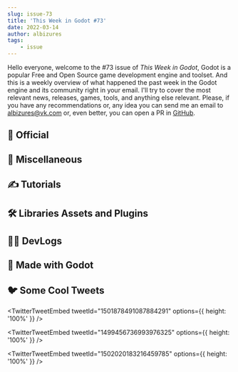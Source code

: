```yaml
---
slug: issue-73
title: 'This Week in Godot #73'
date: 2022-03-14
author: albizures
tags:
	- issue
---
```


Hello everyone, welcome to the #73 issue of _This Week in Godot_, Godot is a popular Free and Open Source game development engine and toolset. And this is a weekly overview of what happened the past week in the Godot engine and its community right in your email. I'll try to cover the most relevant news, releases, games, tools, and anything else relevant. Please, if you have any recommendations or, any idea you can send me an email to albizures@vk.com or, even better, you can open a PR in [GitHub](https://github.com/albizures/ThisWeekInGodot).

## 👮 Official

<Card
	author="Godot Engine"
	link="https://godotengine.org/article/dev-snapshot-godot-4-0-alpha-4"
	section="Official"
	label="Dev snapshot: Godot 4.0 alpha 4"
	description="Another couple of weeks, another alpha build for Godot 4.0!"
	publisher="Godot Engine"
	icon="https://godotengine.org/themes/godotengine/assets/favicon.png"
	cover="https://godotengine.org/storage/app/uploads/public/622/7d1/07d/6227d107d6474712525522.jpg"
	date="2022-03-08T18:00:00.000Z"
/>
<Card
	author="Godot Engine"
	link="https://godotengine.org/article/release-candidate-godot-3-4-4-rc-1"
	section="Official"
	label="Release candidate: Godot 3.4.4 RC 1"
	description="Users found a number of regressions in our recent Godot 3.4.3 release, so we’re fast-tracking the development of Godot 3.4.4 to fix them."
	publisher="Godot Engine"
	icon="https://godotengine.org/themes/godotengine/assets/favicon.png"
	cover="https://godotengine.org/storage/app/uploads/public/622/7be/93b/6227be93b17ef513033459.jpg"
	date="2022-03-08T18:00:00.000Z"
/>
<Card
	author="Godot Engine"
	link="https://godotengine.org/article/godot-xr-update-feb-2022"
	section="Official"
	label="Godot XR update - February 2022"
	description="Updates on various things XR in Godot."
	publisher="Godot Engine"
	icon="https://godotengine.org/themes/godotengine/assets/favicon.png"
	cover="https://godotengine.org/storage/app/uploads/public/621/e46/b59/621e46b59f6a8102188120.jpg"
	date="2022-02-27T18:00:00.000Z"
/>

## 🤷 Miscellaneous

<Card
	author="Aarimous"
	link="https://youtu.be/ju7P5i8S9XE"
	section="Miscellaneous"
	label="Should you Switch to the Godot 4.0 Alpha? | Let’s Talk Gamedev Ep. 3"
	description="Godot 4 Alpha Snapshot it out now! But, because you CAN switch , doesn’t mean you SHOULD or even NEED to."
	publisher="YouTube"
	icon="https://www.youtube.com/s/desktop/6007d895/img/favicon_144x144.png"
	cover="https://i.ytimg.com/vi/ju7P5i8S9XE/maxresdefault.jpg"
	date="2022-02-25T00:00:00.000Z"
/>
<Card
	author="Gotm"
	link="https://youtu.be/FQPDCZawDxQ"
	section="Miscellaneous"
	label="Back To Basics - Gotm.io Plays Your Games #29"
	description=""
	publisher="YouTube"
	icon="https://www.youtube.com/s/desktop/6007d895/img/favicon_144x144.png"
	cover="https://i.ytimg.com/vi/FQPDCZawDxQ/hqdefault.jpg"
	date="2022-02-18T00:00:00.000Z"
/>
<Card
	author="Gonzalo Gutiérrez"
	link="https://godotes.com/issues/steam-next-fest/"
	section="Miscellaneous"
	label="19 Godot games on February’s Steam Next Fest"
	description=""
	publisher="Godot Notes"
	icon="https://godotes.com/content/images/2020/12/GodotesLogo2-3.svg"
	cover="https://godotes.com/content/images/2022/02/sales-3.png"
	date="2022-02-25T23:53:14.000Z"
/>

## ✍️ Tutorials

<Card
	author="Aarimous"
	link="https://youtu.be/5iq8dq_gQK8"
	section="Tutorials"
	label="Supercharge your Games with Procedural Animations"
	description="Godot makes Procedural Animations easy with the Tween Node!"
	publisher="YouTube"
	icon="https://www.youtube.com/s/desktop/6007d895/img/favicon_144x144.png"
	cover="https://i.ytimg.com/vi/5iq8dq_gQK8/hqdefault.jpg"
	date="2022-03-09T00:00:00.000Z"
/>
<Card
	author="Kasper Frandsen"
	link="https://youtu.be/DNbJX5T0eLk"
	section="Tutorials"
	label="Animated Clouds with Flow Maps in Godot"
	description=""
	publisher="YouTube"
	icon="https://www.youtube.com/s/desktop/6007d895/img/favicon_144x144.png"
	cover="https://i.ytimg.com/vi/DNbJX5T0eLk/hqdefault.jpg"
	date="2022-03-12T00:00:00.000Z"
/>
<Card
	author="Finn Pickart"
	link="https://youtu.be/wXCLaRMhl9c"
	section="Tutorials"
	label="Start Making Games (No Experience)"
	description="You don’t know how to start making games? You have no coding experience and don’t know what to do? No problem."
	publisher="YouTube"
	icon="https://www.youtube.com/s/desktop/6007d895/img/favicon_144x144.png"
	cover="https://i.ytimg.com/vi/wXCLaRMhl9c/hqdefault.jpg"
	date="2022-03-12T00:00:00.000Z"
/>
<Card
	author="Snopek Games"
	link="https://youtu.be/Yk7sLEK2vCg"
	section="Tutorials"
	label="Rollback netcode in Godot (part 6): Playing offline!"
	description="This is the 6th part in a tutorial series teaching how to implement rollback netcode in your game in Godot."
	publisher="YouTube"
	icon="https://www.youtube.com/s/desktop/6007d895/img/favicon_144x144.png"
	cover="https://i.ytimg.com/vi/Yk7sLEK2vCg/maxresdefault.jpg"
	date="2022-03-14T00:00:00.000Z"
/>
<Card
	author="Aarimous"
	link="https://youtu.be/g2OPzu5vb0g"
	section="Tutorials"
	label="Godot In Depth Beginner Tutorial - Pong with frickin’ Laser Beams!"
	description="Godot Game Engine is a wonderful Open Source and free tool you can use to make video games."
	publisher="YouTube"
	icon="https://www.youtube.com/s/desktop/6007d895/img/favicon_144x144.png"
	cover="https://i.ytimg.com/vi/g2OPzu5vb0g/hqdefault.jpg"
	date="2022-03-06T00:00:00.000Z"
/>
<Card
	author="Aarimous"
	link="https://youtu.be/i_gHYwW7nNw"
	section="Tutorials"
	label="Create Sound Effects for your Game (Godot Tutorial - Chexers Part 12)"
	description="Godot Audio can be easy using the AudioStreamPlayer/2D/3D various nodes."
	publisher="YouTube"
	icon="https://www.youtube.com/s/desktop/6007d895/img/favicon_144x144.png"
	cover="https://i.ytimg.com/vi/i_gHYwW7nNw/hqdefault.jpg"
	date="2022-03-03T00:00:00.000Z"
/>
<Card
	author="ExploreGameDev"
	link="https://youtu.be/_qp8r_PkyMU"
	section="Tutorials"
	label="Drag & drop in Godot part 2, comparing Control node and Node2D versions"
	description="Take a simple drag and drop TicTacToe game built in the Godot game engine."
	publisher="YouTube"
	icon="https://www.youtube.com/s/desktop/6007d895/img/favicon_144x144.png"
	cover="https://i.ytimg.com/vi/_qp8r_PkyMU/maxresdefault.jpg"
	date="2022-03-01T00:00:00.000Z"
/>
<Card
	author="Kron"
	link="https://youtu.be/4mll7LKIITM"
	section="Tutorials"
	label="How to Screen Shake in Godot"
	description="Here’s how you can screen shake / camera shake in Godot."
	publisher="YouTube"
	icon="https://www.youtube.com/s/desktop/6007d895/img/favicon_144x144.png"
	cover="https://i.ytimg.com/vi/4mll7LKIITM/maxresdefault.jpg"
	date="2022-02-21T00:00:00.000Z"
/>
<Card
	author="Joseph Catrambone"
	link="https://www.josephcatrambone.com/?p=1352"
	section="Tutorials"
	label="Pure Godot Gesture Recognition: Machine Learning End-to-End"
	description=""
	publisher="Joseph’s Blog"
	icon="https://godotengine.org/themes/godotengine/assets/favicon.png"
	cover="https://www.josephcatrambone.com/wp-content/uploads/template_matching_error.png"
	date="2022-02-21T00:00:00.000Z"
/>
<Card
	author="SelinaDev"
	link="https://selinadev.github.io/02-scene-transitions/"
	section="Tutorials"
	label="Godot Tutorial: Scene Transitions"
	description="In this tutorial I will tackle scene transitions in three steps of complexity"
	publisher="SelinaDev"
	icon="https://selinadev.github.io/apple-touch-icon.png"
	cover="https://selinadev.github.io/02-scene-transitions/red-orange-rose-in-detail_hu2efab5e3a3f81b69fe238d4d94e7406a_4086038_900x0_resize_q99_box.jpg"
	date="2022-02-21T00:00:00.000Z"
/>
<Card
	author="Bramwell"
	link="https://youtu.be/XBJOAK6kNw0"
	section="Tutorials"
	label="What the FOG? Godot 4"
	description="Godot 4 adds volumetric fog! I cover the key ways to control and set it up using one of the latest demos in Godot 4 Beginners."
	publisher="YouTube"
	icon="https://www.youtube.com/s/desktop/6007d895/img/favicon_144x144.png"
	cover="https://i.ytimg.com/vi/XBJOAK6kNw0/maxresdefault.jpg"
	date="2022-03-14T00:00:00.000Z"
/>
<Card
	author="PlayWithFurcifer"
	link="https://youtu.be/aa1K8nS-3Nw"
	section="Tutorials"
	label="10 Things We Wish We Knew EARLIER (5) | Godot Engine"
	description="It’s been a while, but we’re back with 10 new Godot tricks that you guys should know!"
	publisher="YouTube"
	icon="https://www.youtube.com/s/desktop/6007d895/img/favicon_144x144.png"
	cover="https://i.ytimg.com/vi/aa1K8nS-3Nw/maxresdefault.jpg"
	date="2022-03-13T00:00:00.000Z"
/>

## 🛠 Libraries Assets and Plugins

<Card
	author="godot-extended-libraries"
	link="https://github.com/godot-extended-libraries/godot-antialiased-line2d"
	section="Libraries Assets and Add-ons"
	label="Antialiased Line2D add-on for Godot 3.x"
	description="Fast antialiased Line2D drawing add-on for Godot 3.x (GLES3 and GLES2)"
	publisher="GitHub"
	icon="https://github.com/fluidicon.png"
	cover="https://opengraph.githubassets.com/2aa914f62c841fc1c9fb1b4c00bcfa7244e26aeb663747026a2f451e27ed46b1/godot-extended-libraries/godot-antialiased-line2d"
	date="2022-05-01T18:00:00.000Z"
/>
<Card
	author="panthavma"
	link="https://github.com/panthavma/castagne"
	section="Libraries Assets and Add-ons"
	label="Castagne: Fighting Game engine and toolkit"
	description="Castagne allows you to make fighting games more easily."
	publisher="GitHub"
	icon="https://github.com/fluidicon.png"
	cover="https://opengraph.githubassets.com/f99bce56c5733baf830a9f9c7de2cbfe4e09de7b0bc44501eb3651c76a643de0/panthavma/castagne"
	date="2022-05-01T18:00:00.000Z"
/>
<Card
	author="Qubus0"
	link="https://godotengine.org/asset-library/asset/1252"
	section="Libraries Assets and Add-ons"
	label="Color Preview"
	description="This Plugin lets you preview colours from code in the same line directly next to the line numbers and breakpoints."
	publisher="Godot Asset Library"
	icon="https://godotengine.org/themes/godotengine/assets/favicon.png"
	cover="https://raw.githubusercontent.com/Qubus0/GodotColorPreview/main/Icon.png"
	date="2022-03-07"
/>
<Card
	author="OzMaister"
	link="https://godotshaders.com/shader/collectable-item-shining-highlight/"
	section="Libraries Assets and Add-ons"
	label="Item Highlighter"
	description="Add shader to Next Pass in the Surface Material of the MeshInstance"
	publisher="Godot Shaders"
	icon="https://godotshaders.com/wp-content/uploads/2021/01/favicon.png"
	cover="http://godotshaders.com/wp-content/uploads/2021/01/shine_shader.gif"
	date="2022-03-13T20:55:24.000Z"
/>
<Card
	author="arlez80"
	link="https://godotshaders.com/shader/pixelized-by-distance-shader/"
	section="Libraries Assets and Add-ons"
	label="Pixelized (by distance) Shader"
	description="long distance will be more strong (large size) pixelize."
	publisher="Godot Shaders"
	icon="https://godotshaders.com/wp-content/uploads/2021/01/favicon.png"
	cover="https://godotshaders.com/wp-content/uploads/2021/01/mosaic-1.png"
	date="2022-03-07T12:16:06.000Z"
/>
<Card
	author="FrankTheApe"
	link="https://godotshaders.com/shader/kuwahara-shader/"
	section="Libraries Assets and Add-ons"
	label="Kuwahara Shader"
	description="The Kuwahara filter can be used as an Sprite or post-processing effect."
	publisher="Godot Shaders"
	icon="https://godotshaders.com/wp-content/uploads/2021/01/favicon.png"
	cover="http://godotshaders.com/wp-content/uploads/2021/01/kuwahara03.jpg"
	date="2022-03-11T11:30:56.000Z"
/>

## 🧑‍💻 DevLogs

<Card
	author="Beau Seymour"
	link="https://youtu.be/kaaDoXz_z-M"
	section="DevLogs"
	label="How I made my 3D Forest Fire scene in 10 minutes [Godot 3D GameDev]"
	description="My second breakdown video for how I made my 3D Forest at Night scene"
	publisher="YouTube"
	icon="https://www.youtube.com/s/desktop/6007d895/img/favicon_144x144.png"
	cover="https://i.ytimg.com/vi/kaaDoXz_z-M/hqdefault.jpg"
	date="2022-03-11T00:00:00.000Z"
/>
<Card
	author="Developer Oats"
	link="https://youtu.be/ZzUaitdH2iU"
	section="DevLogs"
	label="Creating interesting Planets - a Journey of a Hobby Developer"
	description="In this video Developer Oats will present some changes he has made to his game."
	publisher="YouTube"
	icon="https://www.youtube.com/s/desktop/6007d895/img/favicon_144x144.png"
	cover="https://i.ytimg.com/vi/ZzUaitdH2iU/hqdefault.jpg"
	date="2022-03-13T00:00:00.000Z"
/>
<Card
	author="PlayWithFurcifer"
	link="https://youtu.be/QTIhhgprLAU"
	section="DevLogs"
	label="100 Days of Work on Our Roguelike Dungeon Crawler"
	description="In this video, we show you the progress we made in 100 days."
	publisher="YouTube"
	icon="https://www.youtube.com/s/desktop/6007d895/img/favicon_144x144.png"
	cover="https://i.ytimg.com/vi/QTIhhgprLAU/maxresdefault.jpg"
	date="2022-03-06T00:00:00.000Z"
/>
<Card
	author="bitbrain"
	link="https://youtu.be/iU-nx2tLVnk"
	section="DevLogs"
	label="Bringing my game to life with Dwarven NPCs | cave devlog #8"
	description=""
	publisher="YouTube"
	icon="https://www.youtube.com/s/desktop/6007d895/img/favicon_144x144.png"
	cover="https://i.ytimg.com/vi/iU-nx2tLVnk/hqdefault.jpg"
	date="2022-03-06T00:00:00.000Z"
/>
<Card
	author="OraNN"
	link="https://youtu.be/68wQcyFZC2I"
	section="DevLogs"
	label="Astreterre - Devlog 10 - English Version - Activators!"
	description=""
	publisher="YouTube"
	icon="https://www.youtube.com/s/desktop/6007d895/img/favicon_144x144.png"
	cover="https://i.ytimg.com/vi/68wQcyFZC2I/hqdefault.jpg"
	date="2022-03-09T00:00:00.000Z"
/>
<Card
	author="Aarimous"
	link="https://youtu.be/BoKHR9haYG4"
	section="DevLogs"
	label="Indie Devlog - Map & Pixel Art Icons | Proudly made with Godot"
	description="In my first ever Indie Game you’ll build and improve a team to fight through a procedural campaign of encounters."
	publisher="YouTube"
	icon="https://www.youtube.com/s/desktop/6007d895/img/favicon_144x144.png"
	cover="https://i.ytimg.com/vi/BoKHR9haYG4/maxresdefault.jpg"
	date="2022-02-22T00:00:00.000Z"
/>
<Card
	author="Games by TheLeoDeveloper"
	link="https://youtu.be/gPIV5pX89Dk"
	section="DevLogs"
	label="TheDesertDrive devlog #6: better car controller"
	description=""
	publisher="YouTube"
	icon="https://www.youtube.com/s/desktop/6007d895/img/favicon_144x144.png"
	cover="https://i.ytimg.com/vi/gPIV5pX89Dk/maxresdefault.jpg"
	date="2022-02-26T00:00:00.000Z"
/>

## 🤖 Made with Godot

<Card
	author="Gatlink"
	link="https://gatlink.itch.io/pawer-dash"
	section="Made with Godot"
	label="Pawer Dash"
	description="An action platformer where dashing is your only weapon"
	publisher="itch.io"
	icon="https://img.itch.zone/aW1nLzgyMTE0MzMucG5n/32x32%23/llOLL1.png"
	cover="https://img.itch.zone/aW1nLzgyMTE0MzMucG5n/original/W6EHcV.png"
	date="2022-02-21T18:16:08.668Z"
/>
<Card
	author="HackBerry Studio"
	link="https://youtu.be/5sZX5N6s8z8"
	section="Made with Godot"
	label="Ari’s Journey Launch Trailer"
	description="The Terran Alliance is invading the Slerians."
	publisher="YouTube"
	icon="https://www.youtube.com/s/desktop/6007d895/img/favicon_144x144.png"
	cover="https://i.ytimg.com/vi/5sZX5N6s8z8/maxresdefault.jpg"
	date="2022-03-02T00:00:00.000Z"
/>
<Card
	author="Martyn Bissett"
	link="https://store.steampowered.com/app/1887010/Tiny_Football/"
	section="Made with Godot"
	label="Tiny Football"
	description="Tiny Football is a throw back to old top-down retro soccer games of the 90’s."
	publisher="Steam"
	icon="https://store.steampowered.com/favicon.ico"
	cover="https://cdn.cloudflare.steamstatic.com/steam/apps/1887010/capsule_616x353.jpg?t=1646002834"
	date="2022-02-21T00:00:00.000Z"
/>
<Card
	author="Ondrejoda"
	link="https://ondrejoda.itch.io/fnarf"
	section="Made with Godot"
	label="Five Nights at Restored Freddy’s"
	description="A short FNAF fangame, happening 10 years after Freddy Fazbear’s Pizza"
	publisher="itch.io"
	icon="https://img.itch.zone/aW1nLzgzNTIxMTgucG5n/32x32%23/Wno2VC.png"
	cover="https://img.itch.zone/aW1nLzgzNTIxMTgucG5n/original/J1Zp4p.png"
	date="2022-03-13T18:16:11.654Z"
/>
<Card
	author="Tissue Inu"
	link="https://youtu.be/RrSjk4_CqXw"
	section="Made with Godot"
	label="QUETZAL | Gameplay Teaser"
	description="Quetzal is a fast-paced, bullet hell platformer highly focused on reactive gameplay."
	publisher="YouTube"
	icon="https://www.youtube.com/s/desktop/6007d895/img/favicon_144x144.png"
	cover="https://i.ytimg.com/vi/RrSjk4_CqXw/maxresdefault.jpg"
	date="2022-02-25T00:00:00.000Z"
/>
<Card
	author="Radome Games"
	link="https://radome-games.itch.io/alisa"
	section="Made with Godot"
	label="Alisa"
	description="Acaba Alisa, günün sonunda kendi ailesini de mutlu edebilecek güce sahip olabilecek mi?"
	publisher="itch.io"
	icon="https://img.itch.zone/aW1nLzgyMTczNTEucG5n/32x32%23/Q3au1i.png"
	cover="https://img.itch.zone/aW1nLzgyMTczNTEucG5n/original/sXznU6.png"
	date="2022-03-01T18:16:13.843Z"
/>
<Card
	author="IanMykl"
	link="https://ianmykl.itch.io/project-rho"
	section="Made with Godot"
	label="Project: Rho"
	description="Card-Based Bullet Hell Action"
	publisher="itch.io"
	icon="https://img.itch.zone/aW1nLzgyODcxMzgucG5n/32x32%23/fchu4s.png"
	cover="https://img.itch.zone/aW1nLzgyODcxMzgucG5n/original/86BE79.png"
	date="2022-03-11T18:16:14.595Z"
/>
<Card
	author="Pixel Sprouts"
	link="https://pixel-sprouts.itch.io/minimalungeon-mini-jam-101"
	section="Made with Godot"
	label="Minimalungeon (Mini Jam #101)"
	description="A minimalist puzzle game"
	publisher="itch.io"
	icon="https://img.itch.zone/aW1nLzgzMzc4ODguZ2lm/32x32%23m/%2B7olds.gif"
	cover="https://img.itch.zone/aW1nLzgzMzc4ODguZ2lm/original/%2FOf9Ow.gif"
	date="2022-03-09T18:16:15.447Z"
/>
<Card
	author="Lethian"
	link="https://lethiandev.itch.io/cyber-escape"
	section="Made with Godot"
	label="Cyber Escape"
	description="An experimental physics game where you control a robot arm with only a mouse."
	publisher="itch.io"
	icon="https://img.itch.zone/aW1nLzgzNDc2ODgucG5n/32x32%23/iY8uRI.png"
	cover="https://img.itch.zone/aW1nLzgzNDc2ODgucG5n/original/GTBFDm.png"
	date="2022-03-08T18:16:16.418Z"
/>
<Card
	author="goki_dev"
	link="https://gokiburikin.itch.io/cardtd"
	section="Made with Godot"
	label="cardTD"
	description="Gear your party with magic cards to create powerful spells and destroy the invading bugs!"
	publisher="itch.io"
	icon="https://img.itch.zone/aW1nLzgyODQ2MDUucG5n/32x32%23/AoNceN.png"
	cover="https://img.itch.zone/aW1nLzgyODQ2MDUucG5n/original/0X7zGO.png"
	date="2022-03-08T18:16:17.254Z"
/>

## 🐦 Some Cool Tweets

<TwitterTweetEmbed
	tweetId="1501878491087884291"
	options={{ height: '100%' }}
/>

<TwitterTweetEmbed
	tweetId="1499456736993976325"
	options={{ height: '100%' }}
/>

<TwitterTweetEmbed
	tweetId="1502020183216459785"
	options={{ height: '100%' }}
/>
